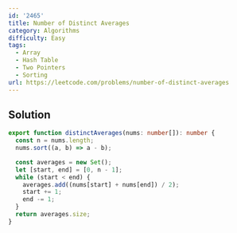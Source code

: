 ```yaml
---
id: '2465'
title: Number of Distinct Averages
category: Algorithms
difficulty: Easy
tags:
  - Array
  - Hash Table
  - Two Pointers
  - Sorting
url: https://leetcode.com/problems/number-of-distinct-averages
---
```


## Solution

```typescript filename="solution.ts" copy
export function distinctAverages(nums: number[]): number {
  const n = nums.length;
  nums.sort((a, b) => a - b);

  const averages = new Set();
  let [start, end] = [0, n - 1];
  while (start < end) {
    averages.add((nums[start] + nums[end]) / 2);
    start += 1;
    end -= 1;
  }
  return averages.size;
}
```
